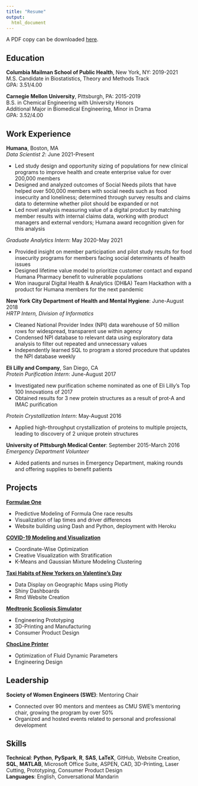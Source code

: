 ```yaml
---
title: "Resume"
output: 
  html_document
---
```

<head>
<!-- Google tag (gtag.js) -->
<script async src="https://www.googletagmanager.com/gtag/js?id=G-Y1G4CR6XYK"></script>
<script>
  window.dataLayer = window.dataLayer || [];
  function gtag(){dataLayer.push(arguments);}
  gtag('js', new Date());

  gtag('config', 'G-Y1G4CR6XYK');
</script>
</head>

A PDF copy can be downloaded [here](./files/adeline_shin_resume.pdf).

## Education

**Columbia Mailman School of Public Health**, New York, NY: 2019-2021 <br>
M.S. Candidate in Biostatistics, Theory and Methods Track <br>
GPA: 3.51/4.00

**Carnegie Mellon University**, Pittsburgh, PA: 2015-2019 <br>
B.S. in Chemical Engineering with University Honors <br>
Additional Major in Biomedical Engineering, Minor in Drama <br> 
GPA: 3.52/4.00

## Work Experience
**Humana**, Boston, MA <br>
*Data Scientist 2*: June 2021-Present <br>

* Led study design and opportunity sizing of populations for new clinical programs to improve health and create enterprise value for over 200,000 members
* Designed and analyzed outcomes of Social Needs pilots that have helped over 500,000 members with social needs such as food insecurity and loneliness; determined through survey results and claims data to determine whether pilot should be expanded or not
* Led novel analysis measuring value of a digital product by matching member results with internal claims data, working with product managers and external vendors; Humana award recognition given for this analysis

*Graduate Analytics Intern*: May 2020-May 2021 <br>

* Provided insight on member participation and pilot study results for food insecurity programs for members facing social determinants of health issues
* Designed lifetime value model to prioritize customer contact and expand Humana Pharmacy benefit to vulnerable populations
* Won inaugural Digital Health & Analytics (DH&A) Team Hackathon with a product for Humana members for the next pandemic

**New York City Department of Health and Mental Hygiene**: June-August 2018 <br>
*HRTP Intern, Division of Informatics*

* Cleaned National Provider Index (NPI) data warehouse of 50 million rows for widespread, transparent use within agency
* Condensed NPI database to relevant data using exploratory data analysis to filter out repeated and unnecessary values
* Independently learned SQL to program a stored procedure that updates the NPI database weekly

**Eli Lilly and Company**, San Diego, CA <br>
*Protein Purification Intern*: June-August 2017

* Investigated new purification scheme nominated as one of Eli Lilly's Top 100 Innovations of 2017
* Obtained results for 3 new protein structures as a result of prot-A and IMAC purification

*Protein Crystallization Intern*: May-August 2016 <br>

* Applied high-throughput crystallization of proteins to multiple projects, leading to discovery of 2 unique protein structures

**University of Pittsburgh Medical Center**: September 2015-March 2016 <br>
*Emergency Department Volunteer*

* Aided patients and nurses in Emergency Department, making rounds and offering supplies to benefit patients

## Projects
[**Formulae One**](fone.html) <br>

* Predictive Modeling of Formula One race results
* Visualization of lap times and driver differences
* Website building using Dash and Python, deployment with Heroku

[**COVID-19 Modeling and Visualization**](covid19.html) <br>

* Coordinate-Wise Optimization
* Creative Visualization with Stratification
* K-Means and Gaussian Mixture Modeling Clustering

[**Taxi Habits of New Yorkers on Valentine's Day**](nyctaxis.html) <br>

* Data Display on Geographic Maps using Plotly
* Shiny Dashboards
* Rmd Website Creation

[**Medtronic Scoliosis Simulator**](medtronic.Rmd) <br>

* Engineering Prototyping
* 3D-Printing and Manufacturing
* Consumer Product Design

[**ChocLine Printer**](chocline.html) <br>

* Optimization of Fluid Dynamic Parameters
* Engineering Design

## Leadership
**Society of Women Engineers (SWE)**: Mentoring Chair <br>

* Connected over 90 mentors and mentees as CMU SWE's mentoring chair, growing the program by over 50%
* Organized and hosted events related to personal and professional development

## Skills
**Technical**: **Python**, **PySpark**, **R**, **SAS**, **LaTeX**, GitHub, Website Creation, **SQL**, **MATLAB**, Microsoft Office Suite, ASPEN, CAD, 3D-Printing, Laser Cutting, Prototyping, Consumer Product Design <br>
**Languages**: English, Conversational Mandarin

